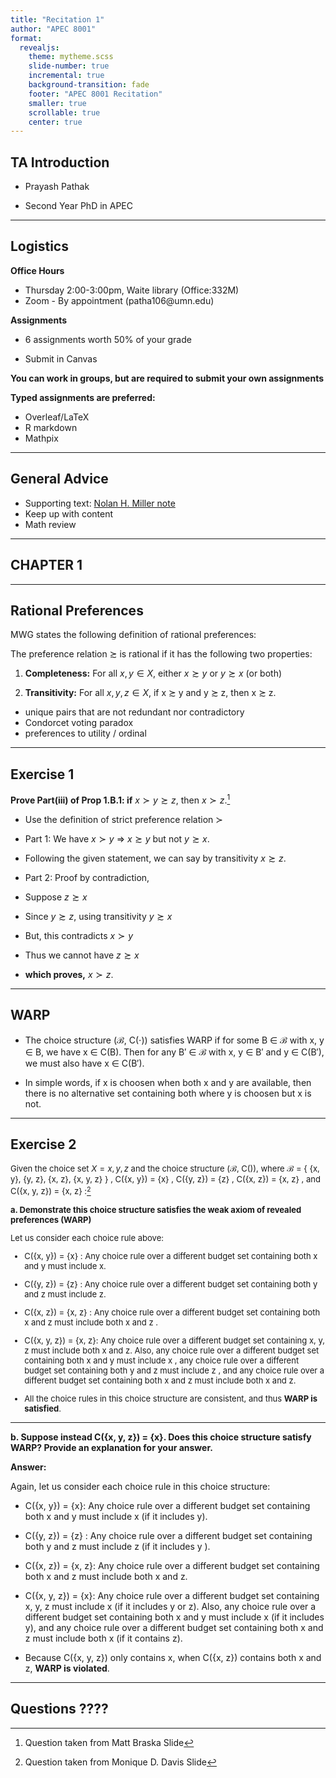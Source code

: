 ```yaml
---
title: "Recitation 1"
author: "APEC 8001"
format: 
  revealjs:
    theme: mytheme.scss 
    slide-number: true
    incremental: true
    background-transition: fade
    footer: "APEC 8001 Recitation"
    smaller: true
    scrollable: true
    center: true
---
```


## TA Introduction

-   Prayash Pathak

-   Second Year PhD in APEC

------------------------------------------------------------------------

## Logistics {.smaller}

**Office Hours**

-   Thursday 2:00-3:00pm, Waite library (Office:332M)
-   Zoom - By appointment (patha106\@umn.edu)

**Assignments**

-   6 assignments worth 50% of your grade

-   Submit in Canvas

**You can work in groups, but are required to submit your own assignments**

**Typed assignments are preferred:**

-   Overleaf/LaTeX
-   R markdown
-   Mathpix

------------------------------------------------------------------------

## General Advice

-   Supporting text: [Nolan H. Miller note](https://nmiller.web.illinois.edu/notes.html#using)
-   Keep up with content
-   Math review

------------------------------------------------------------------------

## CHAPTER 1

------------------------------------------------------------------------

## Rational Preferences

MWG states the following definition of rational preferences:

The preference relation $\succsim$ is rational if it has the following two properties:

1.  **Completeness:** For all $x, y ∈ X$, either $x \succsim y$ or $y \succsim x$ (or both)

2.  **Transitivity:** For all $x, y, z ∈ X$, if x $\succsim$ y and y $\succsim$ z, then x $\succsim$ z.

::: notes
-   unique pairs that are not redundant nor contradictory
-   Condorcet voting paradox
-   preferences to utility / ordinal
:::

------------------------------------------------------------------------

## Exercise 1 {.scrollable}

**Prove Part(iii) of Prop 1.B.1: if** $x \succ y \succsim z$, then $x \succ z$.[^1]

[^1]: Question taken from Matt Braska Slide

-   Use the definition of strict preference relation $\succ$

-   Part 1: We have $x \succ y$ $\Rightarrow$ $x \succsim y$ but not $y \succsim x$.

-   Following the given statement, we can say by transitivity $x \succsim z$.

-   Part 2: Proof by contradiction,

-   Suppose $z \succsim x$

-   Since $y \succsim z$, using transitivity $y \succsim x$

-   But, this contradicts $x \succ y$

-   Thus we cannot have $z \succsim x$

-   **which proves,** $x \succ z$.

------------------------------------------------------------------------

## WARP

-   The choice structure (ℬ, C(⋅)) satisfies WARP if for some B ∈ ℬ with x, y ∈ B, we have x ∈ C(B). Then for any B′ ∈ ℬ with x, y ∈ B′ and y ∈ C(B′), we must also have x ∈ C(B′).

-   In simple words, if x is choosen when both x and y are available, then there is no alternative set containing both where y is choosen but x is not.

------------------------------------------------------------------------

## Exercise 2

::: {style="font-size: 93%;"}
Given the choice set $X = {x, y, z}$ and the choice structure ($\mathcal{B}$, C()), where $\mathcal{B}$ = { {x, y}, {y, z}, {x, z}, {x, y, z} } , C({x, y}) = {x} , C({y, z}) = {z} , C({x, z}) = {x, z} , and C({x, y, z}) = {x, z} :[^2]

**a. Demonstrate this choice structure satisfies the weak axiom of revealed preferences (WARP)**

Let us consider each choice rule above:

-   C({x, y}) = {x} : Any choice rule over a different budget set containing both x and y must include x.

-   C({y, z}) = {z} : Any choice rule over a different budget set containing both y and z must include z.

-   C({x, z}) = {x, z} : Any choice rule over a different budget set containing both x and z must include both x and z .

-   C({x, y, z}) = {x, z}: Any choice rule over a different budget set containing x, y, z must include both x and z. Also, any choice rule over a different budget set containing both x and y must include x , any choice rule over a different budget set containing both y and z must include z , and any choice rule over a different budget set containing both x and z must include both x and z.

-   All the choice rules in this choice structure are consistent, and thus **WARP is satisfied**.
:::

[^2]: Question taken from Monique D. Davis Slide

::: footer
:::

------------------------------------------------------------------------

**b. Suppose instead C({x, y, z}) = {x}. Does this choice structure satisfy WARP? Provide an explanation for your answer.**

**Answer:**

Again, let us consider each choice rule in this choice structure:

-   C({x, y}) = {x}: Any choice rule over a different budget set containing both x and y must include x (if it includes y).

-   C({y, z}) = {z} : Any choice rule over a different budget set containing both y and z must include z (if it includes y ).

-   C({x, z}) = {x, z}: Any choice rule over a different budget set containing both x and z must include both x and z.

-   C({x, y, z}) = {x}: Any choice rule over a different budget set containing x, y, z must include x (if it includes y or z). Also, any choice rule over a different budget set containing both x and y must include x (if it includes y), and any choice rule over a different budget set containing both x and z must include both x (if it contains z).

-   Because C({x, y, z}) only contains x, when C({x, z}) contains both x and z, **WARP is violated**.

------------------------------------------------------------------------

## Questions ????
